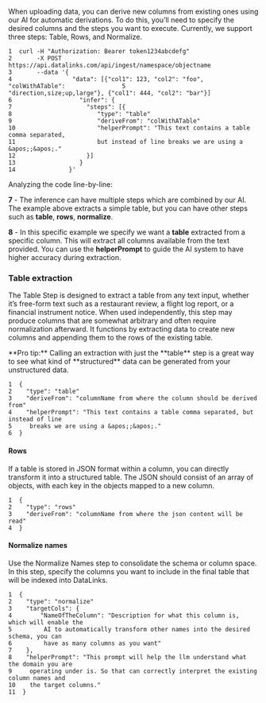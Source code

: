 When uploading data, you can derive new columns from existing ones using our AI for automatic derivations. To do this, you’ll need to specify the desired columns and the steps you want to execute. Currently, we support three steps: Table, Rows, and Normalize.

```
1  curl -H "Authorization: Bearer token1234abcdefg"
2       -X POST https://api.datalinks.com/api/ingest/namespace/objectname
3       --data '{
4                 "data": [{"col1": 123, "col2": "foo", "colWithATable":                5                 "direction,size;up,large"}, {"col1": 444, "col2": "bar"}]
6                   "infer": {
7                     "steps": [{
8                        "type": "table"
9                        "deriveFrom": "colWithATable"
10                       "helperPrompt": "This text contains a table comma separated,  
11                       but instead of line breaks we are using a &apos;;&apos;."
12                    }]
13                  }
14               }'
```

Analyzing the code line-by-line:

**7** - The inference can have multiple steps which are combined by our AI. The example above extracts a simple table, but you can have other steps such as **table**, **rows**, **normalize**.

**8** - In this specific example we specify we want a **table** extracted from a specific column. This will extract all columns available from the text provided. You can use the **helperPrompt** to guide the AI system to have higher accuracy during extraction.

### Table extraction

The Table Step is designed to extract a table from any text input, whether it’s free-form text such as a restaurant review, a flight log report, or a financial instrument notice. When used independently, this step may produce columns that are somewhat arbitrary and often require normalization afterward. It functions by extracting data to create new columns and appending them to the rows of the existing table.

<Tip>
  **Pro tip:** Calling an extraction with just the **table** step is a great way to see what kind of **structured** data can be generated from your unstructured data.
</Tip>

```
1  {
2    "type": "table"
3    "deriveFrom": "columnName from where the column should be derived from"
4    "helperPrompt": "This text contains a table comma separated, but instead of line     
5     breaks we are using a &apos;;&apos;."
6  }
```

#### Rows

If a table is stored in JSON format within a column, you can directly transform it into a structured table. The JSON should consist of an array of objects, with each key in the objects mapped to a new column.

```
1  {
2    "type": "rows"
3    "deriveFrom": "columnName from where the json content will be read"
4  }
```

#### Normalize names

Use the Normalize Names step to consolidate the schema or column space. In this step, specify the columns you want to include in the final table that will be indexed into DataLinks.

```
1  {
2    "type": "normalize"
3    "targetCols": {
4        "NameOfTheColumn": "Description for what this column is, which will enable the
5         AI to automatically transform other names into the desired schema, you can     
6         have as many columns as you want"
7    },
8    "helperPrompt": "This prompt will help the llm understand what the domain you are
9     operating under is. So that can correctly interpret the existing column names and
10    the target columns."
11  }
```